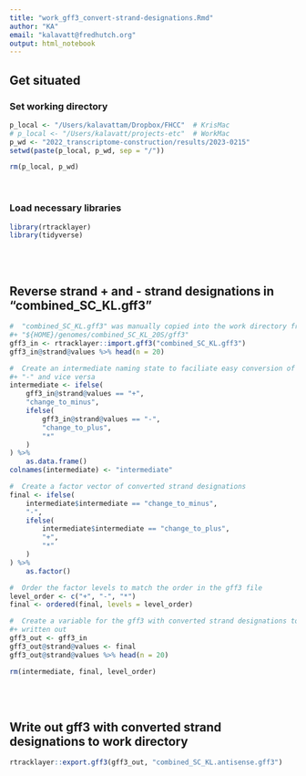 ```yaml
---
title: "work_gff3_convert-strand-designations.Rmd"
author: "KA"
email: "kalavatt@fredhutch.org"
output: html_notebook
---
```


## Get situated
### Set working directory
```r
p_local <- "/Users/kalavattam/Dropbox/FHCC"  # KrisMac
# p_local <- "/Users/kalavatt/projects-etc"  # WorkMac
p_wd <- "2022_transcriptome-construction/results/2023-0215"
setwd(paste(p_local, p_wd, sep = "/"))

rm(p_local, p_wd)
```
<br />

### Load necessary libraries
```r
library(rtracklayer)
library(tidyverse)
```
<br />
<br />

## Reverse strand + and - strand designations in "combined_SC_KL.gff3"
```r
#  "combined_SC_KL.gff3" was manually copied into the work directory from
#+ "${HOME}/genomes/combined_SC_KL_20S/gff3"
gff3_in <- rtracklayer::import.gff3("combined_SC_KL.gff3")
gff3_in@strand@values %>% head(n = 20)

#  Create an intermediate naming state to faciliate easy conversion of "+" to
#+ "-" and vice versa
intermediate <- ifelse(
    gff3_in@strand@values == "+",
    "change_to_minus",
    ifelse(
        gff3_in@strand@values == "-",
        "change_to_plus",
        "*"
    )
) %>%
    as.data.frame()
colnames(intermediate) <- "intermediate"

#  Create a factor vector of converted strand designations
final <- ifelse(
    intermediate$intermediate == "change_to_minus",
    "-",
    ifelse(
        intermediate$intermediate == "change_to_plus",
        "+",
        "*"
    )
) %>%
    as.factor()

#  Order the factor levels to match the order in the gff3 file
level_order <- c("+", "-", "*")
final <- ordered(final, levels = level_order)

#  Create a variable for the gff3 with converted strand designations to be
#+ written out
gff3_out <- gff3_in
gff3_out@strand@values <- final
gff3_out@strand@values %>% head(n = 20)

rm(intermediate, final, level_order)
```
<br />
<br />

## Write out gff3 with converted strand designations to work directory
```r
rtracklayer::export.gff3(gff3_out, "combined_SC_KL.antisense.gff3")
```
<br />
